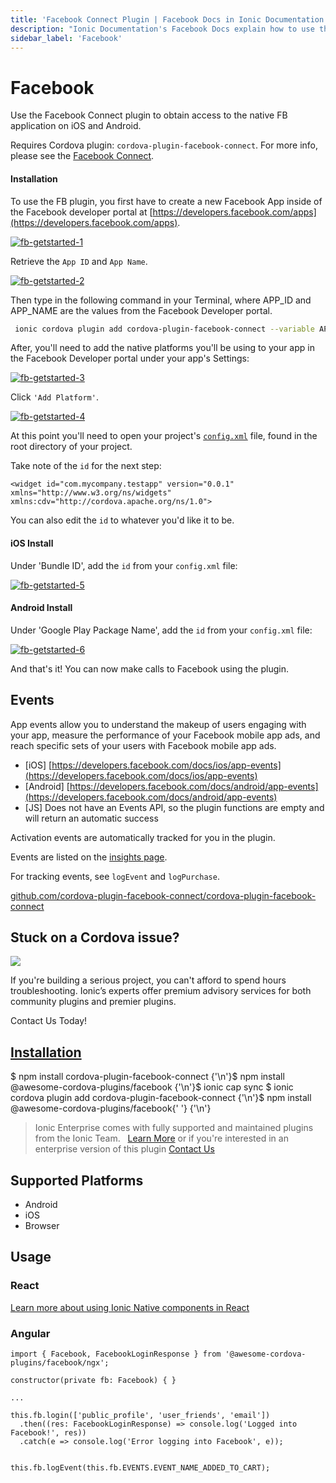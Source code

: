 ```yaml
---
title: 'Facebook Connect Plugin | Facebook Docs in Ionic Documentation'
description: "Ionic Documentation's Facebook Docs explain how to use the Facebook Connect Cordova Plugin to obtain access to the native FB application on iOS and Android."
sidebar_label: 'Facebook'
---
```



# Facebook

Use the Facebook Connect plugin to obtain access to the native FB application on iOS and Android.

Requires Cordova plugin: `cordova-plugin-facebook-connect`. For more info, please see the [Facebook Connect](https://github.com/cordova-plugin-facebook-connect/cordova-plugin-facebook-connect).

#### Installation

To use the FB plugin, you first have to create a new Facebook App inside of the Facebook developer portal at [https://developers.facebook.com/apps](https://developers.facebook.com/apps).

[![fb-getstarted-1](/img/docs/native/Facebook/1.png)](https://developers.facebook.com/apps/)

Retrieve the `App ID` and `App Name`.

[![fb-getstarted-2](/img/docs/native/Facebook/2.png)](https://developers.facebook.com/apps/)

Then type in the following command in your Terminal, where APP_ID and APP_NAME are the values from the Facebook Developer portal.

```bash
 ionic cordova plugin add cordova-plugin-facebook-connect --variable APP_ID="123456789" --variable APP_NAME="myApplication"
```

After, you'll need to add the native platforms you'll be using to your app in the Facebook Developer portal under your app's Settings:

[![fb-getstarted-3](/img/docs/native/Facebook/3.png)](https://developers.facebook.com/apps/)

Click `'Add Platform'`.

[![fb-getstarted-4](/img/docs/native/Facebook/4.png)](https://developers.facebook.com/apps/)

At this point you'll need to open your project's [`config.xml`](https://cordova.apache.org/docs/en/latest/config_ref/index.html) file, found in the root directory of your project.

Take note of the `id` for the next step:

```
<widget id="com.mycompany.testapp" version="0.0.1" xmlns="http://www.w3.org/ns/widgets" xmlns:cdv="http://cordova.apache.org/ns/1.0">
```

You can also edit the `id` to whatever you'd like it to be.

#### iOS Install

Under 'Bundle ID', add the `id` from your `config.xml` file:

[![fb-getstarted-5](/img/docs/native/Facebook/5.png)](https://developers.facebook.com/apps/)

#### Android Install

Under 'Google Play Package Name', add the `id` from your `config.xml` file:

[![fb-getstarted-6](/img/docs/native/Facebook/6.png)](https://developers.facebook.com/apps/)

And that's it! You can now make calls to Facebook using the plugin.

## Events

App events allow you to understand the makeup of users engaging with your app, measure the performance of your Facebook mobile app ads, and reach specific sets of your users with Facebook mobile app ads.

- [iOS] [https://developers.facebook.com/docs/ios/app-events](https://developers.facebook.com/docs/ios/app-events)
- [Android] [https://developers.facebook.com/docs/android/app-events](https://developers.facebook.com/docs/android/app-events)
- [JS] Does not have an Events API, so the plugin functions are empty and will return an automatic success

Activation events are automatically tracked for you in the plugin.

Events are listed on the [insights page](https://www.facebook.com/insights/).

For tracking events, see `logEvent` and `logPurchase`.

<p>
  <a href="https://github.com/cordova-plugin-facebook-connect/cordova-plugin-facebook-connect" target="_blank" rel="noopener" className="git-link">github.com/cordova-plugin-facebook-connect/cordova-plugin-facebook-connect</a>
</p>

<h2>Stuck on a Cordova issue?</h2>
<DocsCard
  className="cordova-ee-card"
  header="Don't waste precious time on plugin issues."
  href="https://ionicframework.com/sales?product_of_interest=Ionic%20Native"
>
  <div>
    <img src="/docs/icons/native-cordova-bot.png" className="cordova-ee-img" />
    <p>If you're building a serious project, you can't afford to spend hours troubleshooting. Ionic’s experts offer premium advisory services for both community plugins and premier plugins.</p>
    <DocsButton className="native-ee-detail">Contact Us Today!</DocsButton>
  </div>
</DocsCard>

<h2 id="installation">
  <a href="#installation">Installation</a>
</h2>
<Tabs
  groupId="runtime"
  defaultValue="Capacitor"
  values={[
    { value: 'Capacitor', label: 'Capacitor' },
    { value: 'Cordova', label: 'Cordova' },
    { value: 'Enterprise', label: 'Enterprise' },
  ]}
>
  <TabItem value="Capacitor">
    <CodeBlock className="language-shell">
      $ npm install cordova-plugin-facebook-connect {'\n'}$ npm install @awesome-cordova-plugins/facebook {'\n'}$ ionic
      cap sync
    </CodeBlock>
  </TabItem>
  <TabItem value="Cordova">
    <CodeBlock className="language-shell">
      $ ionic cordova plugin add cordova-plugin-facebook-connect {'\n'}$ npm install @awesome-cordova-plugins/facebook{' '}
      {'\n'}
    </CodeBlock>
  </TabItem>
  <TabItem value="Enterprise">
    <blockquote>
      Ionic Enterprise comes with fully supported and maintained plugins from the Ionic Team. &nbsp;
      <a className="btn" href="https://ionic.io/docs/premier-plugins">Learn More</a> or if you're interested in an enterprise version of this plugin <a className="btn" href="https://ionicframework.com/sales?product_of_interest=Ionic%20Enterprise%20Engine">Contact Us</a>
    </blockquote>
  </TabItem>
</Tabs>

## Supported Platforms

- Android
- iOS
- Browser

## Usage

### React

[Learn more about using Ionic Native components in React](../native-community.mdx#react)

### Angular

```tsx
import { Facebook, FacebookLoginResponse } from '@awesome-cordova-plugins/facebook/ngx';

constructor(private fb: Facebook) { }

...

this.fb.login(['public_profile', 'user_friends', 'email'])
  .then((res: FacebookLoginResponse) => console.log('Logged into Facebook!', res))
  .catch(e => console.log('Error logging into Facebook', e));


this.fb.logEvent(this.fb.EVENTS.EVENT_NAME_ADDED_TO_CART);

```
